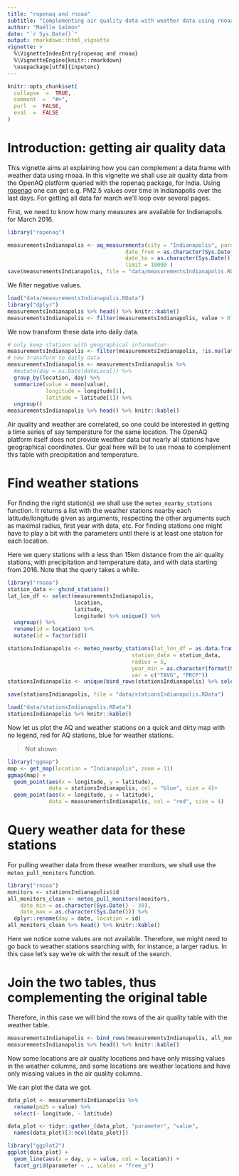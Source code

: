 ```yaml
---
title: "ropenaq and rnoaa"
subtitle: "Complementing air quality data with weather data using rnoaa"
author: "Maëlle Salmon"
date: "`r Sys.Date()`"
output: rmarkdown::html_vignette
vignette: >
  %\VignetteIndexEntry{ropenaq and rnoaa}
  %\VignetteEngine{knitr::rmarkdown}
  \usepackage[utf8]{inputenc}
---
```


```r
knitr::opts_chunk$set(
  collapse  =  TRUE,
  comment  =  "#>",
  purl  =  FALSE,
  eval  =  FALSE
)
```

# Introduction: getting air quality data

This vignette aims at explaining how you can complement a data.frame with weather data using rnoaa. In this vignette we shall use air quality data from the OpenAQ platform queried with the ropenaq package, for India. Using [ropenaq](https://github.com/ropensci/ropenaq) one can get e.g. PM2.5 values over time in Indianapolis over the last days. For getting all data for march we'll loop over several pages.

First, we need to know how many measures are available for Indianapolis for March 2016.

```r
library("ropenaq")

measurementsIndianapolis <- aq_measurements(city = "Indianapolis", parameter = "pm25",
                                     date_from = as.character(Sys.Date() - 30),
                                     date_to = as.character(Sys.Date()),
                                     limit = 10000 )
save(measurementsIndianapolis, file = "data/measurementsIndianapolis.RData")
```

We filter negative values.

```r

load("data/measurementsIndianapolis.RData")
library("dplyr")
measurementsIndianapolis %>% head() %>% knitr::kable()
measurementsIndianapolis <- filter(measurementsIndianapolis, value > 0)
```

We now transform these data into daily data.

```r
# only keep stations with geographical information
measurementsIndianapolis <- filter(measurementsIndianapolis, !is.na(latitude))
# now transform to daily data
measurementsIndianapolis <- measurementsIndianapolis %>%
  #mutate(day = as.Date(dateLocal)) %>%
  group_by(location, day) %>%
  summarize(value = mean(value),
            longitude = longitude[1],
            latitude = latitude[1]) %>%
  ungroup()
measurementsIndianapolis %>% head() %>% knitr::kable()

```

Air quality and weather are correlated, so one could be interested in getting a time series of say temperature for the same location. The OpenAQ platform itself does not provide weather data but nearly all stations have geographical coordinates. Our goal here will be to use rnoaa to complement this table with precipitation and temperature.

# Find weather stations

For finding the right station(s) we shall use the `meteo_nearby_stations` function. It returns a list with the weather stations nearby each latitude/longitude given as arguments, respecting the other arguments such as maximal radius, first year with data, etc. For finding stations one might have to play a bit with the parameters until there is at least one station for each location.

Here we query stations with a less than 15km distance from the air quality stations, with precipitation and temperature data, and with data starting from 2016. Note that the query takes a while.

```r
library("rnoaa")
station_data <- ghcnd_stations()
lat_lon_df <- select(measurementsIndianapolis,
                     location,
                     latitude,
                     longitude) %>% unique() %>%
  ungroup() %>%
  rename(id = location) %>%
  mutate(id = factor(id))

stationsIndianapolis <- meteo_nearby_stations(lat_lon_df = as.data.frame(lat_lon_df),
                                       station_data = station_data,
                                       radius = 5,
                                       year_min = as.character(format(Sys.Date(), "%Y")),
                                       var = c("TAVG", "PRCP"))
stationsIndianapolis <- unique(bind_rows(stationsIndianapolis) %>% select(- distance))

save(stationsIndianapolis, file = "data/stationsIndianapolis.RData")

```

```r
load("data/stationsIndianapolis.RData")
stationsIndianapolis %>% knitr::kable()
```

Now let us plot the AQ and weather stations on a quick and dirty map with no legend, red for AQ stations, blue for weather stations.

> Not shown

```r
library("ggmap")
map <- get_map(location = "Indianapolis", zoom = 11)
ggmap(map) +
  geom_point(aes(x = longitude, y = latitude),
             data = stationsIndianapolis, col = "blue", size = 4)+
  geom_point(aes(x = longitude, y = latitude),
             data = measurementsIndianapolis, col = "red", size = 4)
```

# Query weather data for these stations

For pulling weather data from these weather monitors, we shall use the `meteo_pull_monitors` function.

```r
library("rnoaa")
monitors <- stationsIndianapolis$id
all_monitors_clean <- meteo_pull_monitors(monitors,
    date_min = as.character(Sys.Date() - 30),
    date_max = as.character(Sys.Date())) %>%
  dplyr::rename(day = date, location = id)
all_monitors_clean %>% head() %>% knitr::kable()
```

Here we notice some values are not available. Therefore, we might need to go back to weather stations searching with, for instance, a larger radius. In this case let's say we're ok with the result of the search.

# Join the two tables, thus complementing the original table

Therefore, in this case we will bind the rows of the air quality table with the weather table.

```r
measurementsIndianapolis <- bind_rows(measurementsIndianapolis, all_monitors_clean)
measurementsIndianapolis %>% head() %>% knitr::kable()
```


 Now some locations are air quality locations and have only missing values in the weather columns, and some locations are weather locations and have only missing values in the air quality columns.

We can plot the data we got.

```r
data_plot <- measurementsIndianapolis %>%
  rename(pm25 = value) %>%
  select(- longitude, - latitude)

data_plot <- tidyr::gather_(data_plot, "parameter", "value",
  names(data_plot)[3:ncol(data_plot)])

library("ggplot2")
ggplot(data_plot) +
  geom_line(aes(x = day, y = value, col = location)) +
  facet_grid(parameter ~ ., scales = "free_y")
```
